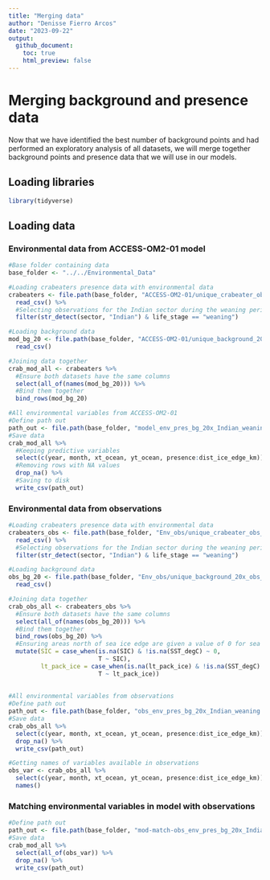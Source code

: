 ```yaml
---
title: "Merging data"
author: "Denisse Fierro Arcos"
date: "2023-09-22"
output: 
  github_document:
    toc: true
    html_preview: false
---
```


# Merging background and presence data
  
Now that we have identified the best number of background points and had performed an exploratory analysis of all datasets, we will merge together background points and presence data that we will use in our models.  
  
## Loading libraries
  
```r
library(tidyverse)
```

## Loading data
### Environmental data from ACCESS-OM2-01 model
  
```r
#Base folder containing data
base_folder <- "../../Environmental_Data"

#Loading crabeaters presence data with environmental data 
crabeaters <- file.path(base_folder, "ACCESS-OM2-01/unique_crabeater_obs_all_env.csv") %>% 
  read_csv() %>% 
  #Selecting observations for the Indian sector during the weaning period
  filter(str_detect(sector, "Indian") & life_stage == "weaning")

#Loading background data
mod_bg_20 <- file.path(base_folder, "ACCESS-OM2-01/unique_background_20x_obs_all_env.csv") %>% 
  read_csv()

#Joining data together
crab_mod_all <- crabeaters %>% 
  #Ensure both datasets have the same columns
  select(all_of(names(mod_bg_20))) %>% 
  #Bind them together
  bind_rows(mod_bg_20)

#All environmental variables from ACCESS-OM2-01
#Define path out
path_out <- file.path(base_folder, "model_env_pres_bg_20x_Indian_weaning.csv")
#Save data
crab_mod_all %>% 
  #Keeping predictive variables
  select(c(year, month, xt_ocean, yt_ocean, presence:dist_ice_edge_km)) %>% 
  #Removing rows with NA values
  drop_na() %>% 
  #Saving to disk
  write_csv(path_out)
```
  
### Environmental data from observations
  
```r
#Loading crabeaters presence data with environmental data 
crabeaters_obs <- file.path(base_folder, "Env_obs/unique_crabeater_obs_all_env.csv") %>% 
  read_csv() %>% 
  #Selecting observations for the Indian sector during the weaning period
  filter(str_detect(sector, "Indian") & life_stage == "weaning")

#Loading background data
obs_bg_20 <- file.path(base_folder, "Env_obs/unique_background_20x_obs_all_env.csv") %>% 
  read_csv()

#Joining data together
crab_obs_all <- crabeaters_obs %>% 
  #Ensure both datasets have the same columns
  select(all_of(names(obs_bg_20))) %>% 
  #Bind them together
  bind_rows(obs_bg_20) %>% 
  #Ensuring areas north of sea ice edge are given a value of 0 for sea ice metrics
  mutate(SIC = case_when(is.na(SIC) & !is.na(SST_degC) ~ 0,
                         T ~ SIC),
         lt_pack_ice = case_when(is.na(lt_pack_ice) & !is.na(SST_degC) ~ 0,
                         T ~ lt_pack_ice))
  
  
#All environmental variables from observations
#Define path out
path_out <- file.path(base_folder, "obs_env_pres_bg_20x_Indian_weaning.csv")
#Save data
crab_obs_all %>% 
  select(c(year, month, xt_ocean, yt_ocean, presence:dist_ice_edge_km)) %>% 
  drop_na() %>% 
  write_csv(path_out)

#Getting names of variables available in observations
obs_var <- crab_obs_all %>% 
  select(c(year, month, xt_ocean, yt_ocean, presence:dist_ice_edge_km)) %>% 
  names()
```
  
### Matching environmental variables in model with observations
  
```r
#Define path out
path_out <- file.path(base_folder, "mod-match-obs_env_pres_bg_20x_Indian_weaning.csv")
#Save data
crab_mod_all %>% 
  select(all_of(obs_var)) %>% 
  drop_na() %>% 
  write_csv(path_out)
```
  
